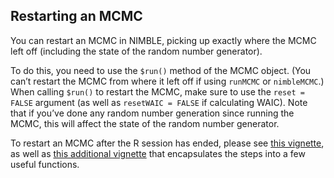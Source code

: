 
## Restarting an MCMC

You can restart an MCMC in NIMBLE, picking up exactly where the MCMC left off (including the state of the random number generator).

To do this, you need to use the `$run()` method of the MCMC object. (You can't restart the MCMC from where it left off if using `runMCMC` or `nimbleMCMC`.) When calling `$run()` to restart the MCMC, make sure to use the `reset = FALSE` argument (as well as `resetWAIC = FALSE` if calculating WAIC). Note that if you've done any random number generation since running the MCMC, this will affect the state of the random number generator.

To restart an MCMC after the R session has ended, please see [this vignette](https://danielturek.github.io/public/restartingMCMC/restartingMCMC.html), as well as [this additional vignette](https://danielturek.github.io/public/saveMCMCstate/saveMCMCstate.html) that encapsulates the steps into a few useful functions.

